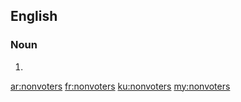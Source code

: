 ==English==

===Noun===
{{head|en|plural}}

# {{plural of|nonvoter|lang=en}}

[[ar:nonvoters]]
[[fr:nonvoters]]
[[ku:nonvoters]]
[[my:nonvoters]]